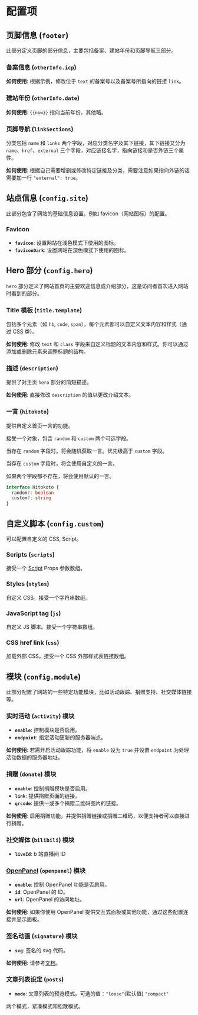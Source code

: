 # 配置项

## 页脚信息 (`footer`)

此部分定义页脚的部分信息，主要包括备案、建站年份和页脚导航三部分。

### 备案信息 (`otherInfo.icp`)

**如何使用**: 根据示例，修改位于 `text` 的备案号以及备案号所指向的链接 `link`。

### 建站年份 (`otherInfo.date`)

**如何使用**: `{{now}}` 指向当前年份，其他略。

### 页脚导航 (`linkSections`)

分类包括 `name` 和 `links` 两个字段，对应分类名字及其下链接，其下链接又分为 `name`、`href`、`external` 三个字段，对应链接名字，指向链接和是否外链三个属性。

**如何使用**: 根据自己需要增删或修改特定链接及分类，需要注意如果指向外链的话需要加一行 `"external": true`。

## 站点信息 (`config.site`)

此部分包含了网站的基础信息设置，例如 favicon（网站图标）的配置。

### Favicon

- **`favicon`**: 设置网站在浅色模式下使用的图标。
- **`faviconDark`**: 设置网站在深色模式下使用的图标。

## Hero 部分 (`config.hero`)

`hero` 部分定义了网站首页的主要欢迎信息或介绍部分，这是访问者首次进入网站时看到的部分。

### Title 模板 (`title.template`)

包括多个元素（如 `h1`, `code`, `span`），每个元素都可以自定义文本内容和样式（通过 CSS 类）。

**如何使用**: 修改 `text` 和 `class` 字段来自定义标题的文本内容和样式。你可以通过添加或删除元素来调整标题的结构。

### 描述 (`description`)

提供了对主页 `hero` 部分的简短描述。

**如何使用**: 直接修改 `description` 的值以更改介绍文本。

### 一言 (`hitokoto`)

提供自定义首页一言的功能。

接受一个对象，包含 `random` 和 `custom` 两个可选字段。

当存在 `random` 字段时，将会随机获取一言。优先级高于 `custom` 字段。

当存在 `custom` 字段时，将会使用自定义的一言。

如果两个字段都不存在，将会使用默认的一言。

```ts
interface Hitokoto {
  random?: boolean
  custom?: string
}
```

## 自定义脚本 (`config.custom`)

可以配置自定义的 CSS, Script。

### Scripts (`scripts`)

接受一个 [Script](https://nextjs.org/docs/app/api-reference/components/script#props) Props 参数数组。

### Styles (`styles`)

自定义 CSS。接受一个字符串数组。

### JavaScript tag (`js`)

自定义 JS 脚本。接受一个字符串数组。

### CSS href link (`css`)

加载外部 CSS，接受一个 CSS 外部样式表链接数组。

## 模块 (`config.module`)

此部分配置了网站的一些特定功能模块，比如活动跟踪、捐赠支持、社交媒体链接等。

### 实时活动 (`activity`) 模块

- **`enable`**: 控制模块是否启用。
- **`endpoint`**: 指定活动更新的服务器端点。

**如何使用**: 若需开启活动跟踪功能，将 `enable` 设为 `true` 并设置 `endpoint` 为处理活动数据的服务器地址。

### 捐赠 (`donate`) 模块

- **`enable`**: 控制捐赠模块是否启用。
- **`link`**: 提供捐赠页面的链接。
- **`qrcode`**: 提供一或多个捐赠二维码图片的链接。

**如何使用**: 启用捐赠功能，并提供捐赠链接或捐赠二维码，以便支持者可以直接进行捐赠。

### 社交媒体 (`bilibili`) 模块

- **`liveId`**: b 站直播间 ID


### [OpenPanel](https://openpanel.dev) (`openpanel`) 模块 <ProTag />

- **`enable`**: 控制 OpenPanel 功能是否启用。
- **`id`**: OpenPanel 的 ID。
- **`url`**: OpenPanel 的访问地址。

**如何使用**: 如果你使用 OpenPanel 提供交互式面板或其他功能，通过这些配置连接并显示面板。

### 签名动画 (`signature`) 模块 <ProTag />

- **`svg`**: 签名的 svg 代码。

**如何使用**: 请参考[文档](extra#%E7%AD%BE%E5%90%8D%E5%8A%A8%E7%94%BB-)。

### 文章列表设定 (`posts`) <ProTag />

- **`mode`**: 文章列表的预览模式。可选的值：`"loose"`(默认值) `"compact"`

两个模式，紧凑模式和松散模式。
